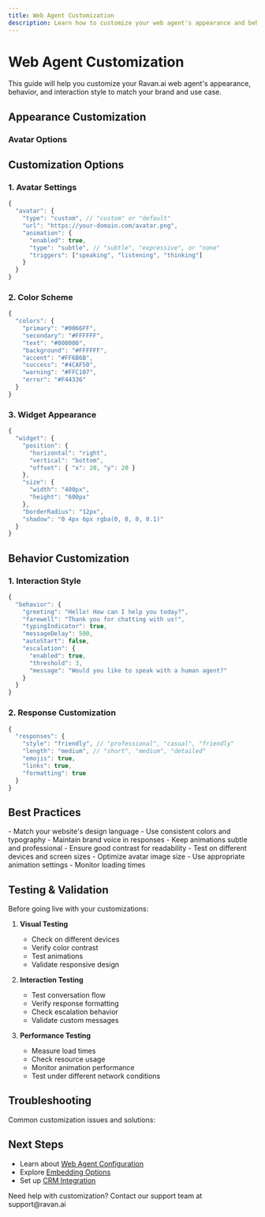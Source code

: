 ```yaml
---
title: Web Agent Customization
description: Learn how to customize your web agent's appearance and behavior
---
```


# Web Agent Customization

This guide will help you customize your Ravan.ai web agent's appearance, behavior, and interaction style to match your brand and use case.

## Appearance Customization

### Avatar Options

<Feature
  title="Custom Avatar"
  description="Upload your own avatar image or choose from our library"
  icon="user"
/>

<Feature
  title="Animated Avatars"
  description="Add subtle animations to make interactions more engaging"
  icon="play"
/>

<Feature
  title="Brand Colors"
  description="Match your website's color scheme"
  icon="palette"
/>

## Customization Options

### 1. Avatar Settings

```javascript
{
  "avatar": {
    "type": "custom", // "custom" or "default"
    "url": "https://your-domain.com/avatar.png",
    "animation": {
      "enabled": true,
      "type": "subtle", // "subtle", "expressive", or "none"
      "triggers": ["speaking", "listening", "thinking"]
    }
  }
}
```

### 2. Color Scheme

```javascript
{
  "colors": {
    "primary": "#0066FF",
    "secondary": "#FFFFFF",
    "text": "#000000",
    "background": "#FFFFFF",
    "accent": "#FF6B6B",
    "success": "#4CAF50",
    "warning": "#FFC107",
    "error": "#F44336"
  }
}
```

### 3. Widget Appearance

```javascript
{
  "widget": {
    "position": {
      "horizontal": "right",
      "vertical": "bottom",
      "offset": { "x": 20, "y": 20 }
    },
    "size": {
      "width": "400px",
      "height": "600px"
    },
    "borderRadius": "12px",
    "shadow": "0 4px 6px rgba(0, 0, 0, 0.1)"
  }
}
```

## Behavior Customization

### 1. Interaction Style

```javascript
{
  "behavior": {
    "greeting": "Hello! How can I help you today?",
    "farewell": "Thank you for chatting with us!",
    "typingIndicator": true,
    "messageDelay": 500,
    "autoStart": false,
    "escalation": {
      "enabled": true,
      "threshold": 3,
      "message": "Would you like to speak with a human agent?"
    }
  }
}
```

### 2. Response Customization

```javascript
{
  "responses": {
    "style": "friendly", // "professional", "casual", "friendly"
    "length": "medium", // "short", "medium", "detailed"
    "emojis": true,
    "links": true,
    "formatting": true
  }
}
```

## Best Practices

<AccordionGroup>
  <Accordion title="Brand Consistency">
    - Match your website's design language
    - Use consistent colors and typography
    - Maintain brand voice in responses
  </Accordion>
  <Accordion title="User Experience">
    - Keep animations subtle and professional
    - Ensure good contrast for readability
    - Test on different devices and screen sizes
  </Accordion>
  <Accordion title="Performance">
    - Optimize avatar image size
    - Use appropriate animation settings
    - Monitor loading times
  </Accordion>
</AccordionGroup>

## Testing & Validation

Before going live with your customizations:

1. **Visual Testing**
   - Check on different devices
   - Verify color contrast
   - Test animations
   - Validate responsive design

2. **Interaction Testing**
   - Test conversation flow
   - Verify response formatting
   - Check escalation behavior
   - Validate custom messages

3. **Performance Testing**
   - Measure load times
   - Check resource usage
   - Monitor animation performance
   - Test under different network conditions

## Troubleshooting

Common customization issues and solutions:

<CardGroup cols={2}>
  <Card
    title="Avatar Not Loading"
    description="Check image URL and file format"
    icon="image"
  />
  <Card
    title="Color Issues"
    description="Verify color format and contrast"
    icon="palette"
  />
  <Card
    title="Animation Problems"
    description="Check animation settings and triggers"
    icon="play"
  />
  <Card
    title="Responsive Issues"
    description="Test on different screen sizes"
    icon="smartphone"
  />
</CardGroup>

## Next Steps

- Learn about [Web Agent Configuration](/agents/web-agent/configuration)
- Explore [Embedding Options](/agents/web-agent/embedding)
- Set up [CRM Integration](/crm-automation/crm-integration)

<Callout type="info">
  Need help with customization? Contact our support team at support@ravan.ai
</Callout> 